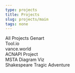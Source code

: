 ```yaml
---
type: projects
title: Projects
slug: projects/main
tags: none
---
```



<div className="example-delete-later">
  <ParaHead>All Projects</ParaHead>
  <Anchor type="internal" dest="writing/accessible-icon-buttons">
    Genart
  </Anchor>
  <br />
  <Anchor type="internal" dest="/">
    Tool.io
  </Anchor>
  <br />
  <Anchor type="internal" dest="/">
    vance.world
  </Anchor>
  <br />
  <Anchor type="internal" dest="/">
    ACNAPI Project
  </Anchor>
  <br />
  <Anchor type="internal" dest="/">
    MSTA Diagram Viz
  </Anchor>
  <br />
  <Anchor type="internal" dest="/projects/shakespeare">
    Shakespeare Tragic Adventure
  </Anchor>
  <br />
</div>
